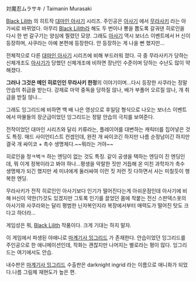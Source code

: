 対魔忍ムラサキ / Taimanin Murasaki

[[Black Lilith]] 의 히트작 [[대마인 아사기]] 시리즈. 주인공은 [[아사기]] 에서 [[무라사키]] 라는 아가씨로 바뀌었다. 아무리 [[Black Lilith]]라 해도 두 번이나 뽕을 뽑도록 갈궈댄 히로인을 다시 한 번 갈구기는 양심에 찔렸던 모양. 그래도 [[아사기]] 역시 보너스 이벤트에서 H 신이 등장하며, 사쿠라는 아예 본편에 등장한다. 안 등장하는 게 나을 뻔 했지만...

전체적으로 다른 [[대마인 아사기]] 시리즈에 비해 부드러워 졌다. 극 중 무라사키가 당하는 신체개조도 [[아사기]]가 당했던 신체개조에 비하면 장난인 수준이며 당하는 수난도 많이 약해졌다. 

'''그러나 그것은 메인 히로인인 무라사키 한정'''의 이야기이며...다시 등장한 사쿠라는 정말 안습의 취급을 받는다. 강제로 마약 중독을 당하질 않나, 배가 부풀어 오르질 않나, 개 취급을 받질 않나...

그래도 잉그리드에 비하면 백 배 나은 영상으로 후일담 형식으로 나오는 보너스 이벤트에서 마물들의 장군급이었던 잉그리드는 정말 안습의 극치를 보여준다. 

전작이었던 대마인 시리즈와 달리 키류라는, 플레이어를 대변하는 캐릭터를 집어넣은 것도 특징. 매드 사이언티스트 컨셉인데, 완전 개 싸이코긴 하지만 나름 순정남이긴 하지만 결국 개 싸이코 + 촉수 생명체다.~~뭐라는 거야~~

히로인을 정ㅋ벅ㅋ 하는 엔딩이 없는 것도 특징. 같이 공생을 택하는 엔딩이 진 엔딩인데, 뭐 이게 정복이라고 봐야 하나...평생을 악랄한 짓만 거듭해 온 미친 과학자가 촉수 생명체가 되긴 했지만 세 미녀에게 둘러싸여 이런 짓 저런 짓 다하면서 사는 미칠듯이 행복한 엔딩.

무라사키가 전작 히로인인 아사기보다 인기가 떨어진다는게 아쉬운점인데 아사기에 비해 H신이 약한(?)것도 있겠지만 그토록 인기를 끌었던 몸에 착붙는 전신 스판덱스옷의 아사기와 사쿠라와는 달리 평범한 닌자복인지라 복장에서부터 매력도가 떨어진 탓도 크다고 하더라...

게임성은 뭐, [[Black Lilith]] 작품이다. 크게 기대는 하지 말자. 

이 게임에서 파생된 야애니로 [[마계기사 잉그리드]] 가 존재한다. 안습이었던 잉그리드를 주인공으로 한 애니메이션인데, 작화는 괜찮지만 나머지는 별로라는 평이 많다. 잉그리드는 여기에서도 안습.


내수판은 [[마계기사 잉그리드]] 수출판은 darknight ingrid 라는 이름으로 애니화가 되었다.나름 그림체 재현도가 높은 편.
